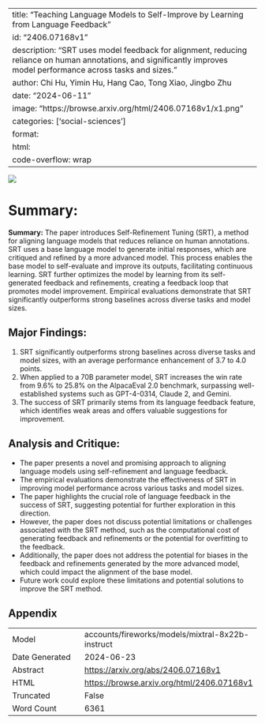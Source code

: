 
---
title: "Teaching Language Models to Self-Improve by Learning from Language Feedback"
id: "2406.07168v1"
description: "SRT uses model feedback for alignment, reducing reliance on human annotations, and significantly improves model performance across tasks and sizes."
author: Chi Hu, Yimin Hu, Hang Cao, Tong Xiao, Jingbo Zhu
date: "2024-06-11"
image: "https://browse.arxiv.org/html/2406.07168v1/x1.png"
categories: ['social-sciences']
format:
  html:
    code-overflow: wrap
---

![](https://browse.arxiv.org/html/2406.07168v1/x1.png)

# Summary:
**Summary:**
The paper introduces Self-Refinement Tuning (SRT), a method for aligning language models that reduces reliance on human annotations. SRT uses a base language model to generate initial responses, which are critiqued and refined by a more advanced model. This process enables the base model to self-evaluate and improve its outputs, facilitating continuous learning. SRT further optimizes the model by learning from its self-generated feedback and refinements, creating a feedback loop that promotes model improvement. Empirical evaluations demonstrate that SRT significantly outperforms strong baselines across diverse tasks and model sizes.

## Major Findings:
1. SRT significantly outperforms strong baselines across diverse tasks and model sizes, with an average performance enhancement of 3.7 to 4.0 points.
2. When applied to a 70B parameter model, SRT increases the win rate from 9.6% to 25.8% on the AlpacaEval 2.0 benchmark, surpassing well-established systems such as GPT-4-0314, Claude 2, and Gemini.
3. The success of SRT primarily stems from its language feedback feature, which identifies weak areas and offers valuable suggestions for improvement.

## Analysis and Critique:
- The paper presents a novel and promising approach to aligning language models using self-refinement and language feedback.
- The empirical evaluations demonstrate the effectiveness of SRT in improving model performance across various tasks and model sizes.
- The paper highlights the crucial role of language feedback in the success of SRT, suggesting potential for further exploration in this direction.
- However, the paper does not discuss potential limitations or challenges associated with the SRT method, such as the computational cost of generating feedback and refinements or the potential for overfitting to the feedback.
- Additionally, the paper does not address the potential for biases in the feedback and refinements generated by the more advanced model, which could impact the alignment of the base model.
- Future work could explore these limitations and potential solutions to improve the SRT method.

## Appendix

|          |          |
|----------|----------|
| Model     | accounts/fireworks/models/mixtral-8x22b-instruct       |
| Date Generated     | 2024-06-23       |
| Abstract | [https://arxiv.org/abs/2406.07168v1](https://arxiv.org/abs/2406.07168v1)        |
| HTML     | [https://browse.arxiv.org/html/2406.07168v1](https://browse.arxiv.org/html/2406.07168v1)       |
| Truncated       | False       |
| Word Count       | 6361       |